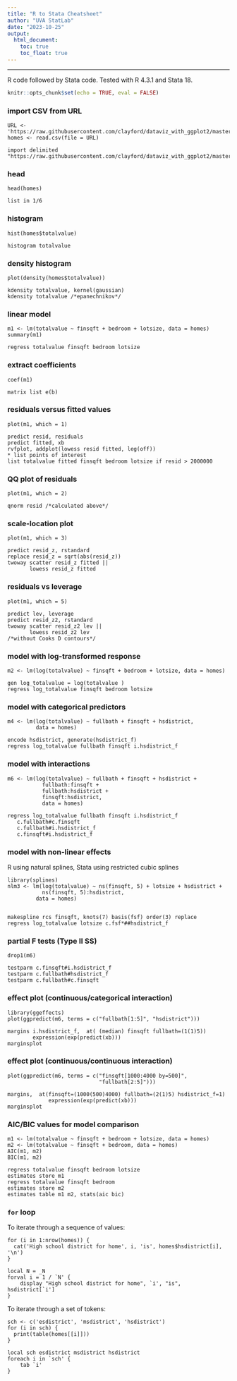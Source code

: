 ```yaml
---
title: "R to Stata Cheatsheet"
author: "UVA StatLab"
date: "2023-10-25"
output:
  html_document:
    toc: true
    toc_float: true
---
```


------

R code followed by Stata code. Tested with R 4.3.1 and Stata 18.

```r
knitr::opts_chunk$set(echo = TRUE, eval = FALSE)
```

### import CSV from URL

```
URL <- 'https://raw.githubusercontent.com/clayford/dataviz_with_ggplot2/master/alb_homes.csv'
homes <- read.csv(file = URL)

import delimited "https://raw.githubusercontent.com/clayford/dataviz_with_ggplot2/master/alb_homes.csv"
```

### head

```
head(homes)

list in 1/6
```

### histogram

```
hist(homes$totalvalue)

histogram totalvalue
```


### density histogram

```
plot(density(homes$totalvalue))

kdensity totalvalue, kernel(gaussian)
kdensity totalvalue /*epanechnikov*/
```

### linear model

```
m1 <- lm(totalvalue ~ finsqft + bedroom + lotsize, data = homes)
summary(m1)

regress totalvalue finsqft bedroom lotsize
```

### extract coefficients

```
coef(m1)

matrix list e(b)
```

### residuals versus fitted values

```
plot(m1, which = 1)

predict resid, residuals
predict fitted, xb
rvfplot, addplot(lowess resid fitted, leg(off))
* list points of interest
list totalvalue fitted finsqft bedroom lotsize if resid > 2000000
```

### QQ plot of residuals

```
plot(m1, which = 2)

qnorm resid /*calculated above*/
```

### scale-location plot

```
plot(m1, which = 3)

predict resid_z, rstandard
replace resid_z = sqrt(abs(resid_z))
twoway scatter resid_z fitted || 
       lowess resid_z fitted 
```

### residuals vs leverage

```
plot(m1, which = 5)

predict lev, leverage
predict resid_z2, rstandard
twoway scatter resid_z2 lev || 
       lowess resid_z2 lev
/*without Cooks D contours*/
```

### model with log-transformed response

```
m2 <- lm(log(totalvalue) ~ finsqft + bedroom + lotsize, data = homes)

gen log_totalvalue = log(totalvalue )
regress log_totalvalue finsqft bedroom lotsize
```

### model with categorical predictors

```
m4 <- lm(log(totalvalue) ~ fullbath + finsqft + hsdistrict, 
         data = homes)

encode hsdistrict, generate(hsdistrict_f)
regress log_totalvalue fullbath finsqft i.hsdistrict_f
```

### model with interactions

```
m6 <- lm(log(totalvalue) ~ fullbath + finsqft + hsdistrict + 
           fullbath:finsqft + 
           fullbath:hsdistrict + 
           finsqft:hsdistrict, 
           data = homes)

regress log_totalvalue fullbath finsqft i.hsdistrict_f  
   c.fullbath#c.finsqft 
   c.fullbath#i.hsdistrict_f 
   c.finsqft#i.hsdistrict_f
```

### model with non-linear effects
R using natural splines, Stata using restricted cubic splines

```
library(splines)
nlm3 <- lm(log(totalvalue) ~ ns(finsqft, 5) + lotsize + hsdistrict +
           ns(finsqft, 5):hsdistrict, 
         data = homes)


makespline rcs finsqft, knots(7) basis(fsf) order(3) replace
regress log_totalvalue lotsize c.fsf*##hsdistrict_f
```

### partial F tests (Type II SS)

```
drop1(m6)

testparm c.finsqft#i.hsdistrict_f 
testparm c.fullbath#hsdistrict_f
testparm c.fullbath#c.finsqft
```

### effect plot (continuous/categorical interaction)

```
library(ggeffects)
plot(ggpredict(m6, terms = c("fullbath[1:5]", "hsdistrict")))

margins i.hsdistrict_f,  at( (median) finsqft fullbath=(1(1)5)) 
        expression(exp(predict(xb)))
marginsplot
```

### effect plot (continuous/continuous interaction)

```
plot(ggpredict(m6, terms = c("finsqft[1000:4000 by=500]", 
                             "fullbath[2:5]")))

margins,  at(finsqft=(1000(500)4000) fullbath=(2(1)5) hsdistrict_f=1)
             expression(exp(predict(xb)))
marginsplot
```

### AIC/BIC values for model comparison

```
m1 <- lm(totalvalue ~ finsqft + bedroom + lotsize, data = homes)
m2 <- lm(totalvalue ~ finsqft + bedroom, data = homes)
AIC(m1, m2)
BIC(m1, m2)

regress totalvalue finsqft bedroom lotsize
estimates store m1
regress totalvalue finsqft bedroom
estimates store m2
estimates table m1 m2, stats(aic bic)
```

### `for` loop

To iterate through a sequence of values:

```
for (i in 1:nrow(homes)) {
  cat('High school district for home', i, 'is', homes$hsdistrict[i], '\n')
}

local N = _N
forval i = 1 / `N' {
	display "High school district for home", `i', "is", hsdistrict[`i']
}
```

To iterate through a set of tokens:

```
sch <- c('esdistrict', 'msdistrict', 'hsdistrict')
for (i in sch) {
  print(table(homes[[i]]))
}

local sch esdistrict msdistrict hsdistrict
foreach i in `sch' {
	tab `i'
}
```